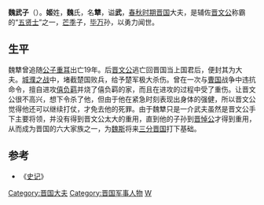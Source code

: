 {{先秦人物信息框
|image       = 
|姓     = [[姬姓|姬]]
|名        = 犨
|氏        = 畢、[[魏氏|魏]]
|zi          = 
|hao         = 
|官位         = [[晋国|晋国]]大夫
|nickname    = 
|nickzi      = 
|谥号  = 武
|国家     = [[晉国|晉国]]
|名称 = 魏犨
|hometown    = 
|birth       = 
|death       = 
|别称       = 魏武子
|父      = 芒季
|spouse       = 
|子女      = [[魏颗|魏颗]]、[[魏悼子|魏悼子]]、[[魏锜|魏锜]]
}}
'''魏武子'''（{{bd|？||？||catIdx=W魏}}）。'''姬'''姓，'''魏'''氏，名'''犨'''，谥'''武'''，[[春秋时期|春秋时期]][[晋国|晋国]]大夫，是辅佐[[晋文公|晋文公]]称霸的“[[五贤士|五贤士]]”之一，[[芒季|芒季]]子，[[毕万|毕万]]孙，以勇力闻世。

==生平==
魏犨曾追随[[晋文公|公子重耳]]出亡19年。后[[晋文公|晋文公]]逃亡回晋国当上国君后，便封其为大夫。[[城濮之战|城濮之战]]中，堵截楚国败兵，给予楚军极大杀伤。曾在一次与[[曹国|曹国]]战争中违抗命令，擅自进攻[[僖负羁|僖负羁]]并烧了僖负羁的家，而且在进攻的过程中受了重伤。让晋文公很不高兴，想下令杀了他，但由于他在紧急时刻表现出身体的强健，所以晋文公觉得他还可以继续打仗，才免去他的死罪。由于魏犨只是一介武夫虽然是晋文公手下主要将领，并没有得到晋文公太大的重用，直到他的子孙到[[晋悼公|晋悼公]]才得到重用，从而成为晋国的六大家族之一，为[[魏斯|魏斯]]将来[[三家分晋|三分晋国]]打下基础。

==参考==
*《[[史记|史记]]》

{{中国皇帝|父[[芒季|芒季]]|子[[魏悼子|魏悼子]]|[[魏國君主|魏氏领袖]]|}}
{{魏国君主}}

[[Category:晋国大夫|Category:晋国大夫]]
[[Category:晋国军事人物|Category:晋国军事人物]]
[[Category:魏姓|W]]